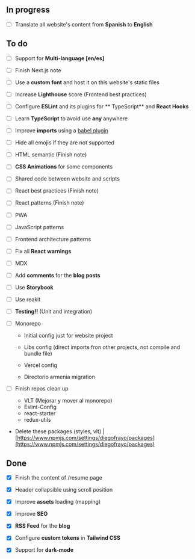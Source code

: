 ## In progress

- [ ] Translate all website's content from **Spanish** to **English**

## To do

- [ ] Support for **Multi-language [en/es]**

- [ ] Finish Next.js note

- [ ] Use a **custom font** and host it on this website's static files

- [ ] Increase **Lighthouse** score (Frontend best practices)

- [ ] Configure **ESLint** and its plugins for ** TypeScript** and **React Hooks**

- [ ] Learn **TypeScript** to avoid use **any** anywhere

- [ ] Improve **imports** using a [babel plugin](https://www.npmjs.com/package/babel-plugin-import)

- [ ] Hide all emojis if they are not supported

- [ ] HTML semantic (Finish note)

- [ ] **CSS Animations** for some components

- [ ] Shared code between website and scripts

- [ ] React best practices (Finish note)

- [ ] React patterns (Finish note)

- [ ] PWA

- [ ] JavaScript patterns

- [ ] Frontend architecture patterns

- [ ] Fix all **React** **warnings**

- [ ] MDX

- [ ] Add **comments** for the **blog posts**

- [ ] Use **Storybook**

- [ ] Use reakit

- [ ] **Testing!!** (Unit and integration)

- [ ] Monorepo

  - Initial config just for website project

  - Libs config (direct imports fron other projects, not compile and bundle file)

  - Vercel config

  - Directorio armenia migration

- [ ] Finish repos clean up

  - VLT (Mejorar y mover al monorepo)
  - Eslint-Config
  - react-starter
  - redux-utils

- Delete these packages (styles, vlt) | [https://www.npmjs.com/settings/diegofrayo/packages](https://www.npmjs.com/settings/diegofrayo/packages)

## Done

- [x] Finish the content of <Link href={DATA.routes.RESUME}>/resume</Link> page

- [x] Header collapsible using scroll position

- [x] Improve **assets** loading (mapping)

- [x] Improve **SEO**

- [x] **RSS Feed** for the **blog**

- [x] Configure **custom tokens** in **Tailwind CSS**

- [x] Support for **dark-mode**
